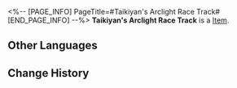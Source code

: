 <%-- [PAGE_INFO]
PageTitle=#Taikiyan's Arclight Race Track#
[END_PAGE_INFO] --%>
{{Item Infobox
|id          = 63096
|image       = Item Taikiyan's Arclight Race Track.png
|type        = 
|invCategory = Relics
|rarity      = 5
|effect      = 
|description = The Taikiyan Stadium's standard race track is usually made with a metal structure covered with smooth concrete and natural wooden floors. A large amount of transparent polycarbonate material was used in the construction of the stadium to give the audience an unobstructed view of the games.
|source1     = [[Simulated Universe]]: World 7 - Immersion Device Redemption
}}
'''Taikiyan's Arclight Race Track''' is a [[Item]].

==Other Languages==
{{Other Languages
|en   = Taikiyan's Arclight Race Track
|zhs  = 泰科铵的弧光赛道
|zht  = 泰科銨的弧光賽道
|ja   = タイキヤンのアークトラック
|ko   = 타이키얀 아크라이트 트랙
|es   = Pista de luz de Taikiyan
|fr   = Piste de course illuminée de Taikiyan
|ru   = Световая трасса Тайкияна
|th   = Taikiyan's Arclight Race Track
|vi   = Đường Đua Hồ Quang Của Taikiyan
|de   = Lichtbogen-Rennbahn auf Taikiyan
|id   = Taikiyan's Arclight Race Track
|pt   = Pista de Corrida Arco-de-Luz de Taikiyan
}}

==Change History==
{{Change History|1.2}}